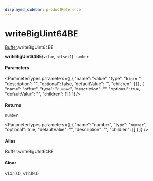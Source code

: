 ```yaml
---
displayed_sidebar: productReference
---
```



# writeBigUint64BE

[Buffer](../../interfaces/Buffer.mdx).writeBigUint64BE

**writeBigUint64BE**(`value`, `offset?`): `number`

#### Parameters

<ParameterTypes parameters={[
  {
    "name": "value",
    "type": "`bigint`",
    "description": "",
    "optional": false,
    "defaultValue": "",
    "children": []
  },
  {
    "name": "offset",
    "type": "`number`",
    "description": "",
    "optional": true,
    "defaultValue": "",
    "children": []
  }
]} />

#### Returns

`number`

<ParameterTypes parameters={[
  {
    "name": "number",
    "type": "`number`",
    "optional": true,
    "defaultValue": "",
    "description": "",
    "children": []
  }
]} />

#### Alias

Buffer.writeBigUInt64BE

#### Since

v14.10.0, v12.19.0
